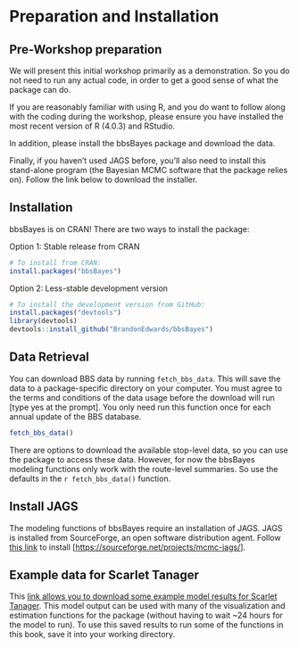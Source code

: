 # Preparation and Installation {#Intro}

## Pre-Workshop preparation

We will present this initial workshop primarily as a demonstration. So you do not need to run any actual code, in order to get a good sense of what the package can do.

If you are reasonably familiar with using R, and you do want to follow along with the coding during the workshop, please ensure you have installed the most recent version of R (4.0.3) and RStudio.

In addition, please install the bbsBayes package and download the data.

Finally, if you haven't used JAGS before, you'll also need to install this stand-alone program (the Bayesian MCMC software that the package relies on). Follow the link below to download the installer.

## Installation

bbsBayes is on CRAN! There are two ways to install the package:

Option 1: Stable release from CRAN

```r
# To install from CRAN:
install.packages("bbsBayes")
```

Option 2: Less-stable development version

```r
# To install the development version from GitHub:
install.packages("devtools")
library(devtools)
devtools::install_github("BrandonEdwards/bbsBayes")
```

## Data Retrieval

You can download BBS data by running `fetch_bbs_data`. This will save the data to a package-specific directory on your computer. You must agree to the terms and conditions of the data usage before the download will run [type yes at the prompt]. You only need run this function once for each annual update of the BBS database.

```r
fetch_bbs_data()
```

There are options to download the available stop-level data, so you can use the package to access these data. However, for now the bbsBayes modeling functions only work with the route-level summaries. So use the defaults in the `r fetch_bbs_data()` function.

## Install JAGS

The modeling functions of bbsBayes require an installation of JAGS. JAGS is installed from SourceForge, an open software distribution agent. Follow [this link](https://sourceforge.net/projects/mcmc-jags/) to install [<https://sourceforge.net/projects/mcmc-jags/>].

## Example data for Scarlet Tanager

This [link allows you to download some example model results for Scarlet Tanager](https://drive.google.com/file/d/1LCZrl0W0AEbXj8_MyUP-CXX3a-j77rFN/view?usp=sharing). This model output can be used with many of the visualization and estimation functions for the package (without having to wait \~24 hours for the model to run). To use this saved results to run some of the functions in this book, save it into your working directory.
